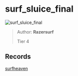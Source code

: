 
# surf_sluice_final

![surf_sluice_final](https://raw.githubusercontent.com/Sayt123/SurfMapPics/Maps-and-bonuses/csgo/surf_sluice_final.jpg)

> Author: **Razersurf**
>
> Tier 4

## Records

[surfheaven](https://surfheaven.eu/map/surf_sluice_final)
